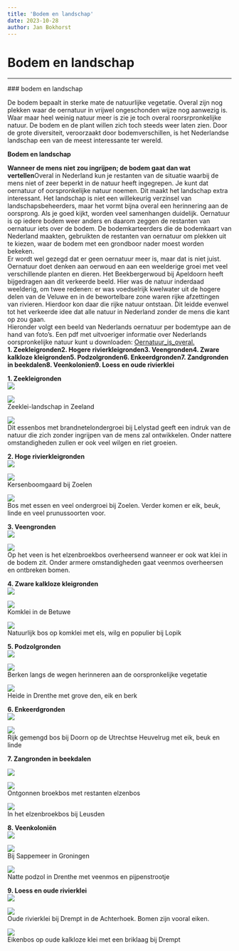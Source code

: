 ```yaml
---
title: 'Bodem en landschap'
date: 2023-10-28
author: Jan Bokhorst
---
```


# Bodem en landschap



---






        

 ### bodem en landschap

 De bodem bepaalt in sterke mate de natuurlijke vegetatie. Overal zijn nog plekken waar de oernatuur in vrijwel ongeschonden wijze nog aanwezig is. Waar maar heel weinig natuur meer is zie je toch overal roorsrpronkelijke natuur. De bodem en de plant willen zich toch steeds weer laten zien. Door de grote diversiteit, veroorzaakt door bodemverschillen, is het Nederlandse landschap een van de meest interessante ter wereld. 


   **Bodem en landschap**  
  
**Wanneer de mens niet zou ingrijpen; de bodem gaat dan wat vertellen**Overal in Nederland kun je restanten van de situatie waarbij de mens niet of zeer beperkt in de natuur heeft ingegrepen. Je kunt dat oernatuur of oorspronkelijke natuur noemen. Dit maakt het landschap extra interessant. Het landschap is niet een willekeurig verzinsel van landschapsbeheerders, maar het vormt bijna overal een herinnering aan de oorsprong. Als je goed kijkt, worden veel samenhangen duidelijk. Oernatuur is op iedere bodem weer anders en daarom zeggen de restanten van oernatuur iets over de bodem. De bodemkarteerders die de bodemkaart van Nederland maakten, gebruikten de restanten van oernatuur om plekken uit te kiezen, waar de bodem met een grondboor nader moest worden bekeken.  
Er wordt wel gezegd dat er geen oernatuur meer is, maar dat is niet juist. Oernatuur doet denken aan oerwoud en aan een weelderige groei met veel verschillende planten en dieren. Het Beekbergerwoud bij Apeldoorn heeft bijgedragen aan dit verkeerde beeld. Hier was de natuur inderdaad weelderig, om twee redenen: er was voedselrijk kwelwater uit de hogere delen van de Veluwe en in de bewortelbare zone waren rijke afzettingen van rivieren. Hierdoor kon daar die rijke natuur ontstaan. Dit leidde evenwel tot het verkeerde idee dat alle natuur in Nederland zonder de mens die kant op zou gaan.  
Hieronder volgt een beeld van Nederlands oernatuur per bodemtype aan de hand van foto's. Een pdf met uitvoeriger informatie over Nederlands oorspronkelijke natuur kunt u downloaden: [Oernatuur\_is\_overal.](../files/oernatuur_is_overal.pdf)  
**1. Zeekleigronden****2. Hogere rivierkleigronden****3. Veengronden****4. Zware kalkloze kleigronden****5. Podzolgronden****6. Enkeerdgronden****7. Zandgronden in beekdalen****8. Veenkolonien****9. Loess en oude rivierklei**  
  
 **1. Zeekleigronden**   
![](../img/Afbeelding3-1920w.png)     








  
![](../img/Afbeelding2-1920w.png)   
Zeeklei-landschap in Zeeland

 





  
![](../img/1%2C42brandnetelbosImg1415%28Small%29%281%29-1920w.jpg)   
Dit essenbos met brandnetelondergroei bij Lelystad geeft een indruk van de natuur die zich zonder ingrijpen van de mens zal ontwikkelen. Onder nattere omstandigheden zullen er ook veel wilgen en riet groeien.

 





**2. Hoge rivierkleigronden**   
![](../img/Afbeelding2(1)-1920w.png)     








  
![](../img/Afbeelding1jpg-1920w.jpg)   
Kersenboomgaard bij Zoelen

 





  
![](../img/5_3betuwebos(Small)-1920w.jpg)   
Bos met essen en veel ondergroei bij Zoelen. Verder komen er eik, beuk, linde en veel prunussoorten voor.

 





**3. Veengronden**   
![](../img/Afbeelding6-1920w.png)     








  
![](../img/DSCN0741(Small)B-1920w.jpg)   
Op het veen is het elzenbroekbos overheersend wanneer er ook wat klei in de bodem zit. Onder armere omstandigheden gaat veenmos overheersen en ontbreken bomen.

 





**4. Zware kalkloze kleigronden**   
![](../img/Afbeelding9-1920w.png)     








  
![](../img/weidemetmest-1920w.jpg)   
Komklei in de Betuwe

 





  
![](../img/55df2f49-8192-498c-a424-208629b46588-1920w.jpg)   
Natuurlijk bos op komklei met els, wilg en populier bij Lopik

 





**5. Podzolgronden**   
![](../img/Afbeelding13-1920w.png)     








  
![](../img/Afbeelding12kopiejpg-1920w.jpg)   
Berken langs de wegen herinneren aan de oorspronkelijke vegetatie

 





  
![](../img/7_26RondreisNoorden8-05063(Small)-1920w.jpg)   
Heide in Drenthe met grove den, eik en berk

 





**6. Enkeerdgronden**   
![](../img/Afbeelding15-1920w.png)     








  
![](../img/eeb0e5e1-a5da-48df-bbe1-75e1c926c91b-1920w.jpg)   
Rijk gemengd bos bij Doorn op de Utrechtse Heuvelrug met eik, beuk en linde

 





**7. Zangronden in beekdalen**  
  
  
   
![](../img/Afbeelding22-1920w.png)     








  
![](../img/weilandenelenbos-1920w.jpg)   
Ontgonnen broekbos met restanten elzenbos

 





  
![](../img/50b5c011-ed91-462c-bc90-d6952d5526f2-1920w.jpg)   
In het elzenbroekbos bij Leusden

 





**8. Veenkoloniën**   
![](../img/Afbeelding19-1920w.png)     








  
![](../img/sappemeerAfbeelding21kopiejpg%20%281%29-1920w.jpg)   
Bij Sappemeer in Groningen

 





  
![](../img/7_32DSCN0856(Small)(1)-1920w.jpg)   
Natte podzol in Drenthe met veenmos en pijpenstrootje

 





**9. Loess en oude rivierklei**   
![](../img/Afbeelding25-1920w.png)     








  
![](../img/Afbeelding24kopiejpg-1920w.jpg)   
Oude rivierklei bij Drempt in de Achterhoek. Bomen zijn vooral eiken.

 





  
![](../img/drempteikenbos-1920w.jpg)   
Eikenbos op oude kalkloze klei met een briklaag bij Drempt

 













